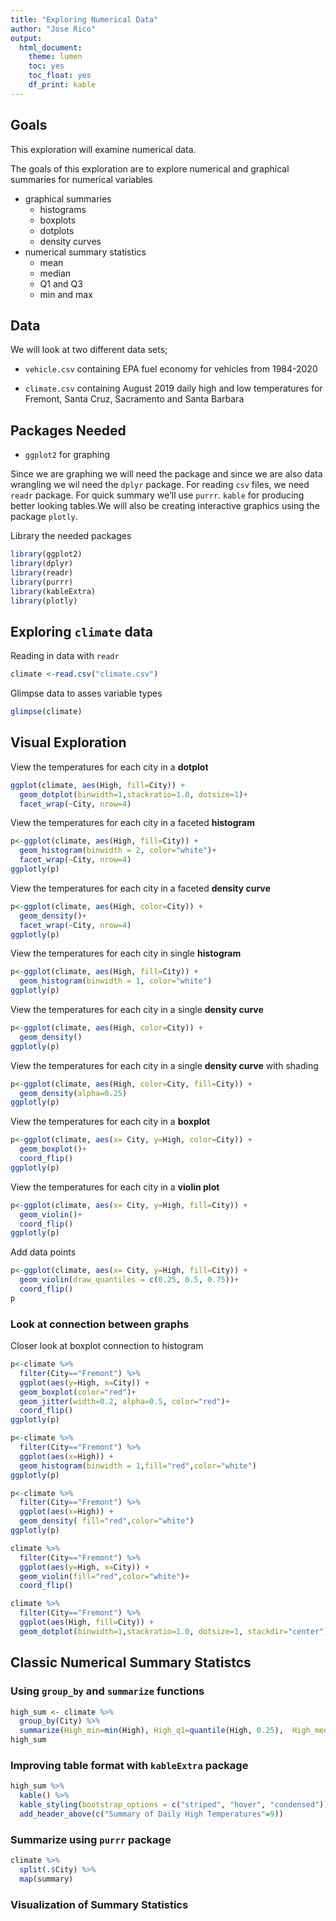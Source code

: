 ```yaml
---
title: "Exploring Numerical Data"
author: "Jose Rico"
output:
  html_document:
    theme: lumen
    toc: yes
    toc_float: yes
    df_print: kable
---
```


## Goals
This exploration will examine numerical data.  

The goals of this exploration are to explore numerical and graphical summaries for numerical variables

* graphical summaries
  + histograms
  + boxplots
  + dotplots
  + density curves
* numerical summary statistics
  + mean
  + median
  + Q1 and Q3
  + min and max


## Data
We will look at two different data sets;

* `vehicle.csv` containing EPA fuel economy for vehicles from 1984-2020  

* `climate.csv` containing August 2019 daily high and low temperatures for Fremont, Santa Cruz, Sacramento and Santa Barbara

## Packages Needed
* `ggplot2` for graphing

Since we are graphing we will need the  package and since we are also 
data wrangling we wil need the `dplyr` package.  For reading `csv` files, we need `readr` package.  For quick summary we'll use `purrr`. `kable` for producing better looking tables.We will also be creating interactive graphics using the package `plotly`.  

Library the needed packages
```r
library(ggplot2)
library(dplyr)
library(readr)
library(purrr)
library(kableExtra)
library(plotly)
```

## Exploring `climate` data

Reading in data with `readr`
```r
climate <-read.csv("climate.csv")
```

Glimpse data to asses variable types
```r
glimpse(climate)
```

## Visual Exploration

View the temperatures for each city in a **dotplot**

```r
ggplot(climate, aes(High, fill=City)) +
  geom_dotplot(binwidth=1,stackratio=1.0, dotsize=1)+
  facet_wrap(~City, nrow=4)
```

View the temperatures for each city in a faceted **histogram**

```r
p<-ggplot(climate, aes(High, fill=City)) +
  geom_histogram(binwidth = 2, color="white")+
  facet_wrap(~City, nrow=4)
ggplotly(p)
```

View the temperatures for each city in a faceted **density curve**
```r
p<-ggplot(climate, aes(High, color=City)) +
  geom_density()+
  facet_wrap(~City, nrow=4)
ggplotly(p)
```

View the temperatures for each city in single **histogram**
```r
p<-ggplot(climate, aes(High, fill=City)) +
  geom_histogram(binwidth = 1, color="white")
ggplotly(p)
```

View the temperatures for each city in a single **density curve**
```r
p<-ggplot(climate, aes(High, color=City)) +
  geom_density()
ggplotly(p)
```
View the temperatures for each city in a single **density curve** with shading
```r
p<-ggplot(climate, aes(High, color=City, fill=City)) +
  geom_density(alpha=0.25)
ggplotly(p)
```

View the temperatures for each city in a **boxplot**
```r
p<-ggplot(climate, aes(x= City, y=High, color=City)) +
  geom_boxplot()+
  coord_flip()
ggplotly(p)
```

View the temperatures for each city in a **violin plot**
```r
p<-ggplot(climate, aes(x= City, y=High, fill=City)) +
  geom_violin()+
  coord_flip()
ggplotly(p)
```

Add data points
```r
p<-ggplot(climate, aes(x= City, y=High, fill=City)) +
  geom_violin(draw_quantiles = c(0.25, 0.5, 0.75))+
  coord_flip()
p
```
### Look at connection between graphs
Closer look at boxplot connection to histogram
```r
p<-climate %>% 
  filter(City=="Fremont") %>% 
  ggplot(aes(y=High, x=City)) +
  geom_boxplot(color="red")+
  geom_jitter(width=0.2, alpha=0.5, color="red")+
  coord_flip()
ggplotly(p)
```

```r
p<-climate %>% 
  filter(City=="Fremont") %>% 
  ggplot(aes(x=High)) +
  geom_histogram(binwidth = 1,fill="red",color="white")
ggplotly(p)
```

```r
p<-climate %>% 
  filter(City=="Fremont") %>% 
  ggplot(aes(x=High)) +
  geom_density( fill="red",color="white")
ggplotly(p)
```

```r
climate %>% 
  filter(City=="Fremont") %>% 
  ggplot(aes(y=High, x=City)) +
  geom_violin(fill="red",color="white")+
  coord_flip()

```

```r
climate %>% 
  filter(City=="Fremont") %>% 
  ggplot(aes(High, fill=City)) +
  geom_dotplot(binwidth=1,stackratio=1.0, dotsize=1, stackdir="center")
```



## Classic Numerical Summary Statistcs

### Using `group_by` and `summarize` functions
```r
high_sum <- climate %>% 
  group_by(City) %>% 
  summarize(High_min=min(High), High_q1=quantile(High, 0.25),  High_median=median(High),  High_q3=quantile(High, 0.75), High_max=max(High), High_mean=mean(High), High_sd=sd(High), High_IQR=IQR(High))
high_sum
```

### Improving table format with `kableExtra` package
```r
high_sum %>% 
  kable() %>% 
  kable_styling(bootstrap_options = c("striped", "hover", "condensed")) %>% 
  add_header_above(c("Summary of Daily High Temperatures"=9))
```
### Summarize using `purrr` package
```r
climate %>%  
  split(.$City) %>% 
  map(summary)
```


### Visualization of Summary Statistics






















